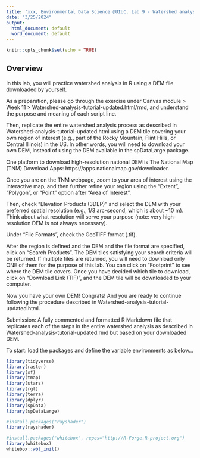 ---
title: 'xxx, Environmental Data Science @UIUC. Lab 9 - Watershed analysis'
date: "3/25/2024"
output:
  html_document: default
  word_document: default
---

```{r setup, include=FALSE}
knitr::opts_chunk$set(echo = TRUE)
```


## Overview

In this lab, you will practice watershed analysis in R using a DEM file downloaded by yourself.

As a preparation, please go through the exercise under Canvas module > Week 11 > Watershed-analysis-tutorial-updated.html/rmd, and understand the purpose and meaning of each script line. 

Then, replicate the entire watershed analysis process as described in Watershed-analysis-tutorial-updated.html using a DEM tile covering your own region of interest (e.g., part of the Rocky Mountain, Flint Hills, or Central Illinois) in the US. In other words, you will need to download your own DEM, instead of using the DEM available in the spDataLarge package.

One platform to download high-resolution national DEM is The National Map (TNM) Download Apps: https://apps.nationalmap.gov/downloader. 

Once you are on the TNM webpage, zoom to your area of interest using the interactive map, and then further refine your region using the "Extent", "Polygon", or "Point" option after "Area of Interest". 

Then, check "Elevation Products (3DEP)" and select the DEM with your preferred spatial resolution (e.g., 1/3 arc-second, which is about ~10 m). Think about what resolution will serve your purpose (note: very high-resolution DEM is not always necessary). 

Under "File Formats", check the GeoTIFF format (.tif).

After the region is defined and the DEM and the file format are specified, click on "Search Products". The DEM tiles satisfying your search criteria will be returned. If multiple files are returned, you will need to download only ONE of them for the purpose of this lab. You can click on "Footprint" to see where the DEM tile covers. Once you have decided which tile to download, click on "Download Link (TIF)", and the DEM tile will be downloaded to your computer. 

Now you have your own DEM! Congrats! And you are ready to continue following the procedure described in Watershed-analysis-tutorial-updated.html. 

Submission: A fully commented and formatted R Markdown file that replicates each of the steps in the entire watershed analysis as described in Watershed-analysis-tutorial-updated.rmd but based on your downloaded DEM.

To start: load the packages and define the variable environments as below...

```{r environment-setup, warning=FALSE, message=FALSE}
library(tidyverse)
library(raster)
library(sf)
library(tmap)
library(stars)
library(rgl)
library(terra)
library(dplyr)
library(spData)
library(spDataLarge)

#install.packages("rayshader")
library(rayshader) 

#install.packages("whitebox", repos="http://R-Forge.R-project.org")
library(whitebox)
whitebox::wbt_init()
```